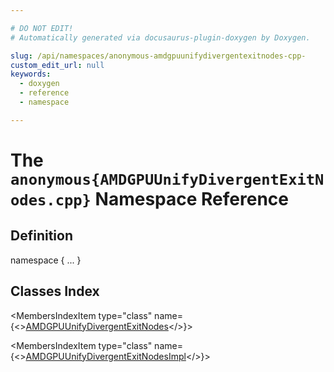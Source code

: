 ```yaml
---

# DO NOT EDIT!
# Automatically generated via docusaurus-plugin-doxygen by Doxygen.

slug: /api/namespaces/anonymous-amdgpuunifydivergentexitnodes-cpp-
custom_edit_url: null
keywords:
  - doxygen
  - reference
  - namespace

---
```





# The `anonymous{AMDGPUUnifyDivergentExitNodes.cpp}` Namespace Reference

<DoxygenPage pluginConfig={pluginConfig}>



## Definition

<CodeBlock>namespace &#123; ... &#125;</CodeBlock>

## Classes Index

<MembersIndex>

<MembersIndexItem
  type="class"
  name={<><a href="/docs/api/classes/anonymous-namespace-amdgpuunifydivergentexitnodes-cpp-/amdgpuunifydivergentexitnodes">AMDGPUUnifyDivergentExitNodes</a></>}>
</MembersIndexItem>

<MembersIndexItem
  type="class"
  name={<><a href="/docs/api/classes/anonymous-namespace-amdgpuunifydivergentexitnodes-cpp-/amdgpuunifydivergentexitnodesimpl">AMDGPUUnifyDivergentExitNodesImpl</a></>}>
</MembersIndexItem>

</MembersIndex>


</DoxygenPage>
